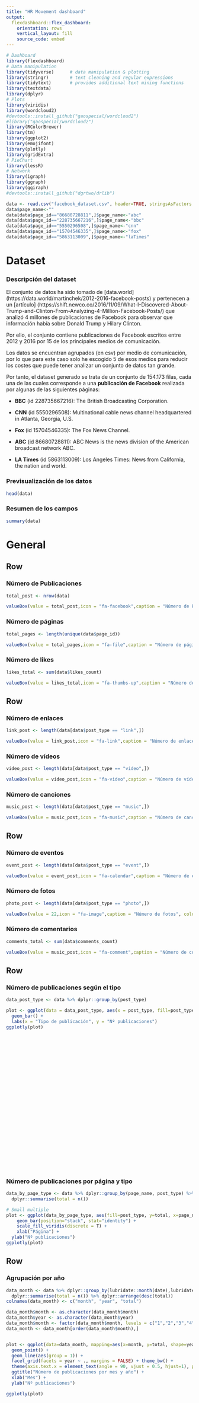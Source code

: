 ```yaml
---
title: "HR Movement dashboard"
output: 
  flexdashboard::flex_dashboard:
    orientation: rows
    vertical_layout: fill
    source_code: embed
---
```



```r
# Dashboard
library(flexdashboard)
# Data manipulation
library(tidyverse)      # data manipulation & plotting
library(stringr)        # text cleaning and regular expressions
library(tidytext)       # provides additional text mining functions
library(textdata)
library(dplyr)
# Plots
library(viridis)
library(wordcloud2)
#devtools::install_github("gaospecial/wordcloud2")
#library("gaospecial/wordcloud2")
library(RColorBrewer)
library(tm)
library(ggplot2)
library(emojifont)
library(plotly)
library(gridExtra)
# PieChart
library(lessR)
# Network
library(igraph)
library(ggraph)
library(ggiraph)
#devtools::install_github("dgrtwo/drlib")


```


```r
data <- read.csv("facebook_dataset.csv", header=TRUE, stringsAsFactors = FALSE)
data$page_name<-""
data[data$page_id=="86680728811",]$page_name<-"abc"
data[data$page_id=="228735667216",]$page_name<-"bbc"
data[data$page_id=="5550296508",]$page_name<-"cnn"
data[data$page_id=="15704546335",]$page_name<-"fox"
data[data$page_id=="5863113009",]$page_name<-"laTimes"
```


Dataset {data-icon="fa-table"}
=============================

### Descripción del dataset

El conjunto de datos ha sido tomado de [data.world] (https://data.world/martinchek/2012-2016-facebook-posts) y pertenecen a un [artículo] (https://shift.newco.co/2016/11/09/What-I-Discovered-About-Trump-and-Clinton-From-Analyzing-4-Million-Facebook-Posts/) que analizó 4 millones de publicaciones de Facebook para observar que información había sobre Donald Trump y Hilary Clinton. 

Por ello, el conjunto contiene publicaciones de Facebook escritos entre 2012 y 2016 por 15 de los principales medios de comunicación.

Los datos se encuentran agrupados (en csv) por medio de comunicación, por lo que para este caso solo he escogido 5 de esos medios para reducir los costes que puede tener analizar un conjunto de datos tan grande.


Por tanto, el dataset generado se trata de un conjunto de 154.173 filas, cada una de las cuales corresponde a una **publicación de Facebook** realizada por algunas de las siguientes páginas:

- **BBC** (id 228735667216): The British Broadcasting Corporation.

- **CNN** (id 5550296508): Multinational cable news channel headquartered in Atlanta, Georgia, 
U.S.

- **Fox** (id 15704546335): The Fox News Channel.

- **ABC** (id 86680728811): ABC News is the news division of the American broadcast network ABC.

- **LA Times** (id 5863113009): Los Angeles Times: News from California, the nation and world.

### Previsualización de los datos

```r
head(data)
```
### Resumen de los campos

```r
summary(data)

```


General {data-icon="fa-chart-line"}
=============================

Row {data-width=150}
--------------------------------------
### Número de Publicaciones
```r
total_post <- nrow(data)

valueBox(value = total_post,icon = "fa-facebook",caption = "Número de Publicaciones",color = "#C1FFC1")
```

### Número de páginas
```r
total_pages <- length(unique(data$page_id))

valueBox(value = total_pages,icon = "fa-file",caption = "Número de páginas", color = "#FFD700")
```

### Número de likes
```r
likes_total <- sum(data$likes_count)

valueBox(value = likes_total,icon = "fa-thumbs-up",caption = "Número de likes", color = "#FFEC8B")
```


Row {data-width=150}
--------------------------------------
### Número de enlaces

```r
link_post <- length(data[data$post_type == "link",])

valueBox(value = link_post,icon = "fa-link",caption = "Número de enlaces",color = "#EEEEE0")
```

### Número de vídeos
```r
video_post <- length(data[data$post_type == "video",])

valueBox(value = video_post,icon = "fa-video",caption = "Número de vídeos", color = "#BF3EFF")
```

### Número de canciones
```r
music_post <- length(data[data$post_type == "music",])

valueBox(value = music_post,icon = "fa-music",caption = "Número de canciones", color = "#7FFFD4")
```


Row {data-width=150}
--------------------------------------
### Número de eventos

```r
event_post <- length(data[data$post_type == "event",])

valueBox(value = event_post,icon = "fa-calendar",caption = "Número de eventos",color = "#FFA07A")
```


### Número de fotos
```r
photo_post <- length(data[data$post_type == "photo",])

valueBox(value = 22,icon = "fa-image",caption = "Número de fotos", color = "#FF3030")
```

### Número de comentarios
```r
comments_total <- sum(data$comments_count)

valueBox(value = music_post,icon = "fa-comment",caption = "Número de comentarios", color = "#E0FFFF")
```



Row {data-height=500}
----------------------------------

<div style="height:500px">

### Número de publicaciones según el tipo

```r
data_post_type <- data %>% dplyr::group_by(post_type)

plot <- ggplot(data = data_post_type, aes(x = post_type, fill=post_type)) +
  geom_bar() +
  labs(x = "Tipo de publicación", y = "Nº publicaciones")
ggplotly(plot)
```

</div>


### Número de publicaciones por página y tipo

```r
data_by_page_type <- data %>% dplyr::group_by(page_name, post_type) %>%
  dplyr::summarise(total = n()) 

# Small multiple
plot <- ggplot(data_by_page_type, aes(fill=post_type, y=total, x=page_name)) + 
    geom_bar(position="stack", stat="identity") +
    scale_fill_viridis(discrete = T) +
    xlab("Página") +
  ylab("Nº publicaciones")
ggplotly(plot)
```


Row 
----------------------------------

<div style="height:500px">
### Agrupación por año 

```r
data_month <- data %>% dplyr::group_by(lubridate::month(date),lubridate::year(date)) %>%
  dplyr::summarise(total = n()) %>% dplyr::arrange(desc(total))
colnames(data_month) <- c("month", "year", "total")

data_month$month <- as.character(data_month$month)
data_month$year <- as.character(data_month$year)
data_month$month <- factor(data_month$month, levels = c("1","2","3","4","5","6", "7","8","9", "10", "11", "12"), labels = c("01","02","03","04","05","06", "07","08","09", "10", "11", "12"))
data_month <- data_month[order(data_month$month),]


plot <- ggplot(data=data_month, mapping=aes(x=month, y=total, shape=year, color=year)) +
  geom_point() +
  geom_line(aes(group = 1)) + 
  facet_grid(facets = year ~ ., margins = FALSE) + theme_bw() + 
  theme(axis.text.x = element_text(angle = 90, vjust = 0.5, hjust=1), plot.title = element_text(hjust = 0.5)) +
  ggtitle("Número de publicaciones por mes y año") +
  xlab("Mes") +
  ylab("Nº publicaciones")

ggplotly(plot)
```

</div>

<div style="height:500px">
### Visión global

```r
plot <- ggplot(data=data_month, mapping=aes(x=month, y=total, shape=year, color=year)) +
  geom_point() +
  geom_line(aes(group = 1))+ 
  theme(axis.text.x = element_text(angle = 90, vjust = 0.5, hjust=1), plot.title = element_text(hjust = 0.5))+  
  ggtitle("Número de publicaciones por mes y año") + 
  xlab("Mes") + 
  ylab("Nº publicaciones")

ggplotly(plot)
```
</div>

Row 
----------------------------------

<div style="height:600px">

### Número de publicaciones por página y año 

```r
data_by_page <- data %>% dplyr::group_by(page_name, lubridate::year(date)) %>%
  dplyr::summarise(total = n()) %>% dplyr::arrange(desc(total))

colnames(data_by_page) <- c("page", "year", "total")
data_by_page <- data_by_page[!is.na(data_by_page$page),]
data_by_page$page <- as.character(data_by_page$page)

plot <- ggplot(data_by_page, aes(year, page)) + 
  geom_point(aes(size=total), colour = "red") +
  scale_color_manual(values=c("black", "dodgerblue")) +
  ggtitle("Publicaciones por página y año") +
  theme(legend.position = 'none', plot.title = element_text(hjust = 0.5)) +
  xlab("Año") + 
  ylab("Página")

ggplotly(plot)
```

</div>


Reacciones {data-icon="fa-comments"}
===

Row 
-----------------------------------------------------------------------


```r
emojis <- c(#emoji("email"),# share
  #emoji("thumbsup"),# like
  emoji("heart"),# love
  emoji("joy"),# haha
  emoji("cry"),# sad
  emoji("rage"),# angry
  emoji("innocent")# thankfull
  )

#names <- c("shares","likes","love","haha","sad","angry", "thankfull")
names <- c("love","haha","sad","angry", "thankfull")

```



<div style="height:400px">

### Reacciones BBC

```r
data_bbc <- tibble(names = names,
       emoji = emojis,
       total = c(#sum(data$shares_count[data$page_name=="bbc"]),
                 #sum(data$likes_count[data$page_name=="bbc"]),
                 sum(data$love_count[data$page_name=="bbc"]),
                 sum(data$haha_count[data$page_name=="bbc"]),
                 sum(data$sad_count[data$page_name=="bbc"]),
                 sum(data$angry_count[data$page_name=="bbc"]),
                 sum(data$thankful_count[data$page_name=="bbc"])
                 ))

plot <- ggplot(data_bbc, aes(names, total, label = emoji, fill=names)) + 
  geom_bar(stat = "identity") +
  geom_text(family = "EmojiOne", size = 6, vjust = -.5) +
  scale_x_discrete(breaks = data_bbc$names, labels = data_bbc$emoji) +
  ggtitle("Reacciones a las publicaciones de BBC") +
  theme(axis.title.x=element_blank(),
        axis.text.x=element_blank(),
    axis.ticks.x=element_blank()) +
  xlab("Reacción")

ggplotly(plot)
```

</div>

### Reacciones CNN

```r
data_cnn <- tibble(names = names,
       emoji = emojis,
       total = c(#sum(data$shares_count[data$page_name=="cnn"]),
                 #sum(data$likes_count[data$page_name=="cnn"]),
                 sum(data$love_count[data$page_name=="cnn"]),
                 sum(data$haha_count[data$page_name=="cnn"]),
                 sum(data$sad_count[data$page_name=="cnn"]),
                 sum(data$angry_count[data$page_name=="cnn"]),
                 sum(data$thankful_count[data$page_name=="cnn"])
                 ))

plot <- ggplot(data_cnn, aes(names, total, label = emoji, fill=names)) + 
  geom_bar(stat = "identity") +
  geom_text(family = "EmojiOne", size = 6, vjust = -.5) +
  scale_x_discrete(breaks = data_cnn$names, labels = data_cnn$emoji) +
  ggtitle("Reacciones a las publicaciones de CNN") +
  theme(axis.title.x=element_blank(),
        axis.text.x=element_blank(),
    axis.ticks.x=element_blank()) +
  xlab("Reacción")

ggplotly(plot)

```


### Reacciones ABC

```r
data_abc <- tibble(names = names,
       emoji = emojis,
       total = c(#sum(data$shares_count[data$page_name=="bbc"]),
                 #sum(data$likes_count[data$page_name=="bbc"]),
                 sum(data$love_count[data$page_name=="abc"]),
                 sum(data$haha_count[data$page_name=="abc"]),
                 sum(data$sad_count[data$page_name=="abc"]),
                 sum(data$angry_count[data$page_name=="abc"]),
                 sum(data$thankful_count[data$page_name=="abc"])
                 ))

plot <- ggplot(data_abc, aes(names, total, label = emoji, fill=names)) + 
  geom_bar(stat = "identity") +
  geom_text(family = "EmojiOne", size = 6, vjust = -.5) +
  scale_x_discrete(breaks = data_abc$names, labels = data_abc$emoji) +
  ggtitle("Reacciones a las publicaciones de ABC") +
  theme(axis.title.x=element_blank(),
        axis.text.x=element_blank(),
    axis.ticks.x=element_blank()) +
  xlab("Reacción")

ggplotly(plot)
```

Row 
-----------------------------------------------------------------------

<div style="height:400px">


### Reacciones The Fox

```r
data_fox <- tibble(names = names,
       emoji = emojis,
       total = c(#sum(data$shares_count[data$page_name=="fox"]),
                 #sum(data$likes_count[data$page_name=="fox"]),
                 sum(data$love_count[data$page_name=="fox"]),
                 sum(data$haha_count[data$page_name=="fox"]),
                 sum(data$sad_count[data$page_name=="fox"]),
                 sum(data$angry_count[data$page_name=="fox"]),
                 sum(data$thankful_count[data$page_name=="fox"])
                 ))

plot <- ggplot(data_fox, aes(names, total, label = emoji, fill=names)) + 
  geom_bar(stat = "identity") +
  geom_text(family = "EmojiOne", size = 6, vjust = -.5) +
  scale_x_discrete(breaks = data_fox$names, labels = data_fox$emoji) +
  ggtitle("Reacciones a las publicaciones de The Fox News Channel") +
  theme(axis.title.x=element_blank(),
        axis.text.x=element_blank(),
    axis.ticks.x=element_blank()) +
  xlab("Reacción")

ggplotly(plot)
```

</div>

### Reacciones LA Times

```r
data_laTimes <- tibble(names = names,
       emoji = emojis,
       total = c(#sum(data$shares_count[data$page_name=="laTimes"]),
                 #sum(data$likes_count[data$page_name=="laTimes"]),
                 sum(data$love_count[data$page_name=="laTimes"]),
                 sum(data$haha_count[data$page_name=="laTimes"]),
                 sum(data$sad_count[data$page_name=="laTimes"]),
                 sum(data$angry_count[data$page_name=="laTimes"]),
                 sum(data$thankful_count[data$page_name=="laTimes"])
                 ))

plot <- ggplot(data_laTimes, aes(names, total, label = emoji, fill=names)) + 
  geom_bar(stat = "identity") +
  geom_text(family = "EmojiOne", size = 6, vjust = -.5) +
  scale_x_discrete(breaks = data_laTimes$names, labels = data_laTimes$emoji) +
  ggtitle("Reacciones a las publicaciones de Los Angeles Times") +
  theme(axis.title.x=element_blank(),
        axis.text.x=element_blank(),
    axis.ticks.x=element_blank()) +
  xlab("Reacción")

ggplotly(plot)
```


Row 
-----------------------------------------------------------------------

<div style="height:400px">


### Donut chart: Reacciones BBC

```r

lessR::PieChart(x=names, 
                y =total, 
                data = data_bbc,
                fill = "viridis", 
                hole = 0.5, 
                main = "BBC",
                values_size=2,
                labels_cex=2,
                main_cex=2)
```

</div>


### Donut chart: Reacciones CNN

```r

lessR::PieChart(x=names, 
                y =total, 
                data = data_cnn,
                fill = "viridis", 
                hole = 0.5, 
                main = "CNN",
                values_size=2,
                labels_cex=2,
                main_cex=2)
```

### Donut chart: Reacciones BBC

```r

lessR::PieChart(x=names, 
                y =total, 
                data = data_bbc,
                fill = "viridis", 
                hole = 0.5, 
                main = "BBC",
                values_size=2,
                labels_cex=2,
                main_cex=2)
```


Row 
-----------------------------------------------------------------------

<div style="height:400px">

### Donut chart: Reacciones The Fox


```r

lessR::PieChart(x=names, 
                y =total, 
                data = data_fox,
                fill = "viridis", 
                hole = 0.5, 
                main = "The Fox",
                values_size=2,
                labels_cex=2,
                main_cex=2)
```

</div>

### Donut chart: Reacciones LA Times


```r

lessR::PieChart(x=names, 
                y =total, 
                data = data_laTimes,
                fill = "viridis", 
                hole = 0.5, 
                main = "LA Times",
                values_size=2,
                labels_cex=2,
                main_cex=2)

```


Análisis de textos y sentimientos {data-icon="fa-user"}
===

Row {.tabset .tabset-fade}
--------


```r
get_bigram_filtered <- function(filter_word){
  
  filtered_data <- data %>% dplyr::filter(stringr::str_detect(tolower(message), filter_word))
  filtered_data <- filtered_data[filtered_data$post_type!="link" &    filtered_data$post_type!="photo" ,]
  filtered_data <- filtered_data[, c('page_name', 'name', 'message')]
  
  data_bigram <- filtered_data %>% unnest_tokens(bigram, message, token = "ngrams", n = 2)
  
  data_bigram <- data_bigram %>%
    separate(bigram, c("word1", "word2"), sep = " ") %>%
    filter(!word1 %in% stop_words$word,
           !word2 %in% stop_words$word) %>%
    count(page_name, word1, word2, sort = TRUE) %>%
    unite("bigram", c(word1, word2), sep = " ") %>%
    dplyr::filter(!stringr::str_detect(tolower(bigram), "http")) %>%
    dplyr::filter(!stringr::str_detect(tolower(bigram), "bbc")) %>%
    dplyr::filter(!stringr::str_detect(tolower(bigram), "fox"))

  data_bigram <- by(data_bigram, data_bigram["page_name"], head, n=8)
  data_bigram <- Reduce(rbind, data_bigram)
  data_bigram
}
```

<div style="height:600px">

### Basketball

```r
data_bigram_sport <- get_bigram_filtered("basketball")
```


#### Filtered word: Basketball

```r
plot1 <- data_bigram_sport %>% 
  mutate(page_name = factor(page_name) %>% forcats::fct_rev()) %>%
  ggplot(aes(drlib::reorder_within(bigram, n, page_name), n, fill = page_name)) +
  geom_bar(stat = "identity", alpha = .8, show.legend = FALSE) +
  drlib::scale_x_reordered() +
  facet_wrap(~ page_name, ncol = 2, scales = "free") +
  coord_flip() +
  ylab("") +
  xlab("") +
  ggtitle("Pares de palabras con mayor ocurrencia por página filtrando por: Basketbal") +
  theme(legend.position = 'none', plot.title = element_text(hjust = 0.5))


ggplotly(plot1) 
```

</div>


<div style="height:600px">

### Image

```r
data_bigram_image <- get_bigram_filtered("image")
```

#### Filtered word: Image


```r
plot1 <- data_bigram_image %>% 
  mutate(page_name = factor(page_name) %>% forcats::fct_rev()) %>%
  ggplot(aes(drlib::reorder_within(bigram, n, page_name), n, fill = page_name)) +
  geom_bar(stat = "identity", alpha = .8, show.legend = FALSE) +
  drlib::scale_x_reordered() +
  facet_wrap(~ page_name, ncol = 2, scales = "free") +
  coord_flip() +
  ylab("") +
  xlab("") +
  ggtitle("Pares de palabras con mayor ocurrencia por página filtrando por: Image") +
  theme(legend.position = 'none', plot.title = element_text(hjust = 0.5))
  

ggplotly(plot1) 
```

</div>


Row {.tabset .tabset-fade}
--------

```r
get_wordcloud_data <- function(filter_word){
  
  filtered_data <- data %>% dplyr::filter(stringr::str_detect(message, filter_word))
  text <- filtered_data$message
  docs <- tm::Corpus(VectorSource(text))
  
  docs <- docs %>%
    tm::tm_map(tm::removeNumbers) %>%
    tm::tm_map(tm::removePunctuation) %>%
    tm::tm_map(tm::stripWhitespace)
  docs <- tm::tm_map(docs, tm::content_transformer(tolower))
  docs <- tm::tm_map(docs, tm::removeWords, tm::stopwords("english"))
  
  dtm <- tm::TermDocumentMatrix(docs) 
  matrix <- as.matrix(dtm) 
  words <- sort(rowSums(matrix),decreasing=TRUE) 
  df <- data.frame(word = names(words),freq=words)
  df <- df %>% mutate_at(vars(word), function(x){gsub('[^ -~]', '', x)})
  df <- df[1:500, ]
}
```

```r
data_wordcloud <- get_wordcloud_data("sport")
```

<div style="height:600px">

### Normal


#### Wordcloud normal


```r
wordcloud2(data=data_wordcloud, size=1.6, color='random-dark')
```

</div>


<div style="height:600px">

### Color


#### Wordcloud cambiando el color


```r
wordcloud2(data=data_wordcloud, size=1.6, color='random-light', backgroundColor="black")
```

</div >

<div style="height:600px; display: flex; justify-content: center;">

### Forma


#### Wordcloud cambiando la forma


```r
wordcloud2(data_wordcloud, size = 0.7, shape = 'star')
```

</div>

Row
------

<div style="height:600px">

### Análisis de sentimientos (AFINN)

```r
data_bigram_all <- data[, c('page_name', 'name', 'message')]
data_bigram_all <- data_bigram_all %>% unnest_tokens(bigram, message, token = "ngrams", n = 2)

AFINN <- get_sentiments("afinn")

nots <- data_bigram_all %>%
        separate(bigram, c("word1", "word2"), sep = " ") %>%
        filter(word1 == "not")  %>%
        inner_join(AFINN, by = c(word2 = "word")) %>% 
        count(word2, value, sort = TRUE) 

plot <- nots %>%
        mutate(contribution = n * value) %>%
        arrange(desc(abs(contribution))) %>%
        head(20) %>%
        ggplot(aes(reorder(word2, contribution), n * value, fill = n * value > 0)) +
        geom_bar(stat = "identity", show.legend = FALSE) +
        xlab("Palabras precedidas por 'not'") +
        ylab("Sentimiento según el número de ocurrencia") +
        coord_flip() +
        theme(legend.position = 'none')
ggplotly(plot)

```

</div>

Row
-----

<div style="height:800px">

### Red de correlaciones para el filtro Basketball


```r

filtered_data <- data %>% dplyr::filter(stringr::str_detect(tolower(message), "trump"))
filtered_data <- filtered_data[, c('page_name', 'name', 'message')]

data_bigram <- filtered_data %>% unnest_tokens(bigram, message, token = "ngrams", n = 2)
data_bigram <- data_bigram %>%
  dplyr::filter(!stringr::str_detect(tolower(bigram), "http")) %>%
  dplyr::filter(!stringr::str_detect(tolower(bigram), "bbc")) %>%
  dplyr::filter(!stringr::str_detect(tolower(bigram), "fox"))

bigram_graph <- data_bigram %>%
        separate(bigram, c("word1", "word2"), sep = " ") %>%
        filter(!word1 %in% stop_words$word,
               !word2 %in% stop_words$word) %>%
        count(word1, word2, sort = TRUE) %>%
        unite("bigram", c(word1, word2), sep = " ") %>%
        filter(n > 50) %>%
        graph_from_data_frame()
```

```r
set.seed(123)

a <- grid::arrow(type = "closed", length = unit(.15, "inches"))

plot <- ggraph(bigram_graph, layout = "fr") +
        geom_edge_link() +
        geom_node_point(color = vcount(bigram_graph) , size = 5) +
        geom_node_text(aes(label = name), vjust = 1, hjust = 1) +
        theme_void()

girafe(ggobj = plot, width_svg = 10, height_svg = 10,
       options = list(opts_sizing(rescale = TRUE, width = .6)))

```


</div>